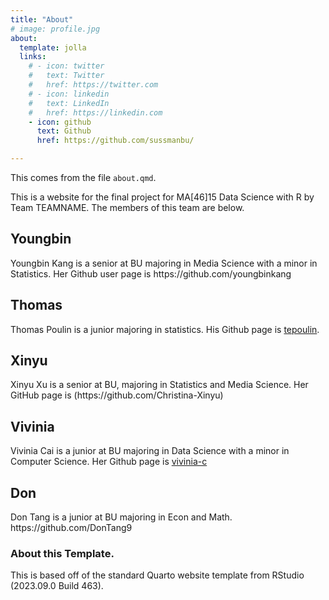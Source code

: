 ```yaml
---
title: "About"
# image: profile.jpg
about:
  template: jolla
  links:
    # - icon: twitter
    #   text: Twitter
    #   href: https://twitter.com
    # - icon: linkedin
    #   text: LinkedIn
    #   href: https://linkedin.com
    - icon: github
      text: Github
      href: https://github.com/sussmanbu/

---
```

This comes from the file `about.qmd`.

This is a website for the final project for MA[46]15 Data Science with R by Team TEAMNAME.
The members of this team are below.

## Youngbin
Youngbin Kang is a senior at BU majoring in Media Science with a minor in Statistics. Her Github user page is https://github.com/youngbinkang 

## Thomas
Thomas Poulin is a junior majoring in statistics. His Github page is [tepoulin](https://github.com/tepoulin).

## Xinyu
Xinyu Xu is a senior at BU, majoring in Statistics and Media Science. Her GitHub page is (https://github.com/Christina-Xinyu)

## Vivinia
Vivinia Cai is a junior at BU majoring in Data Science with a minor in Computer Science. Her Github page is [vivinia-c](https://github.com/vivinia-c)

## Don
Don Tang is a junior at BU majoring in Econ and Math. https://github.com/DonTang9

<!-- Please leave in the information below -->

### About this Template.

This is based off of the standard Quarto website template from RStudio (2023.09.0 Build 463).
